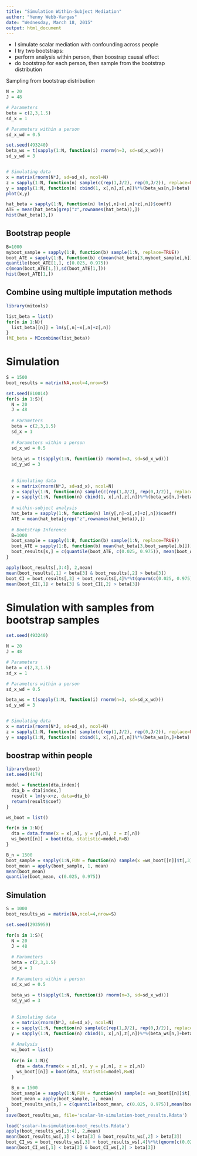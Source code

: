 ```yaml
---
title: "Simulation Within-Subject Mediation"
author: "Yenny Webb-Vargas"
date: "Wednesday, March 18, 2015"
output: html_document
---
```


- I simulate scalar mediation with confounding across people
- I try two bootstraps:
* perform analysis within person, then boostrap causal effect
* do bootstrap for each person, then sample from the bootstrap distribution

Sampling from bootstrap distribution
```r
N = 20 
J = 48

# Parameters
beta = c(2,3,1.5)
sd_x = 1

# Parameters within a person
sd_x_wd = 0.5

set.seed(493240)
beta_ws = t(sapply(1:N, function(i) rnorm(n=3, sd=sd_x_wd)))
sd_y_wd = 3


# Simulating data
x = matrix(rnorm(N*J, sd=sd_x), ncol=N)
z = sapply(1:N, function(n) sample(c(rep(1,J/2), rep(0,J/2)), replace=FALSE))
y = sapply(1:N, function(n) cbind(1, x[,n],z[,n])%*%(beta_ws[n,]+beta) + rnorm(J, sd=sd_y_wd))
plot(x,y)
```

```r
hat_beta = sapply(1:N, function(n) lm(y[,n]~x[,n]+z[,n])$coeff)
ATE = mean(hat_beta[grep("z",rownames(hat_beta)),])
hist(hat_beta[3,])
```

## Bootstrap people
```r
B=1000
myboot_sample = sapply(1:B, function(b) sample(1:N, replace=TRUE))
boot_ATE = sapply(1:B, function(b) c(mean(hat_beta[3,myboot_sample[,b]]),sd(hat_beta[3,myboot_sample[,b]])^2))
quantile(boot_ATE[1,], c(0.025, 0.975))
c(mean(boot_ATE[1,]),sd(boot_ATE[1,]))
hist(boot_ATE[1,])
```

## Combine using multiple imputation methods
```r
library(mitools)

list_beta = list()
for(n in 1:N){
  list_beta[[n]] = lm(y[,n]~x[,n]+z[,n])
}
(MI_beta = MIcombine(list_beta))
```

# Simulation
```r
S = 1500
boot_results = matrix(NA,ncol=4,nrow=S)
```


```r
set.seed(810014)
for(s in 1:S){
  N = 20 
  J = 48
  
  # Parameters
  beta = c(2,3,1.5)
  sd_x = 1
  
  # Parameters within a person
  sd_x_wd = 0.5
  
  beta_ws = t(sapply(1:N, function(i) rnorm(n=3, sd=sd_x_wd)))
  sd_y_wd = 3
  
  
  # Simulating data
  x = matrix(rnorm(N*J, sd=sd_x), ncol=N)
  z = sapply(1:N, function(n) sample(c(rep(1,J/2), rep(0,J/2)), replace=FALSE))
  y = sapply(1:N, function(n) cbind(1, x[,n],z[,n])%*%(beta_ws[n,]+beta) + rnorm(J, sd=sd_y_wd))
  
  # within-subject analysis
  hat_beta = sapply(1:N, function(n) lm(y[,n]~x[,n]+z[,n])$coeff)
  ATE = mean(hat_beta[grep("z",rownames(hat_beta)),])
  
  # Bootstrap Inference
  B=1000
  boot_sample = sapply(1:B, function(b) sample(1:N, replace=TRUE))
  boot_ATE = sapply(1:B, function(b) mean(hat_beta[3,boot_sample[,b]]))
  boot_results[s,] = c(quantile(boot_ATE, c(0.025, 0.975)), mean(boot_ATE),sd(boot_ATE))
}
```

```r
apply(boot_results[,3:4], 2,mean)
mean(boot_results[,1] < beta[3] & boot_results[,2] > beta[3]) 
boot_CI = boot_results[,3] + boot_results[,4]%*%t(qnorm(c(0.025, 0.975)))
mean(boot_CI[,1] < beta[3] & boot_CI[,2] > beta[3]) 
```

# Simulation with samples from bootstrap samples

```r
set.seed(493240)

N = 20 
J = 48

# Parameters
beta = c(2,3,1.5)
sd_x = 1

# Parameters within a person
sd_x_wd = 0.5

beta_ws = t(sapply(1:N, function(i) rnorm(n=3, sd=sd_x_wd)))
sd_y_wd = 3


# Simulating data
x = matrix(rnorm(N*J, sd=sd_x), ncol=N)
z = sapply(1:N, function(n) sample(c(rep(1,J/2), rep(0,J/2)), replace=FALSE))
y = sapply(1:N, function(n) cbind(1, x[,n],z[,n])%*%(beta_ws[n,]+beta) + rnorm(J, sd=sd_y_wd))
```

## boostrap within people

```r
library(boot)
set.seed(4174)

model = function(dta,index){
  dta_b = dta[index,]
  result = lm(y~x+z, data=dta_b)
  return(result$coef)
}
```

```r
ws_boot = list()

for(n in 1:N){
  dta = data.frame(x = x[,n], y = y[,n], z = z[,n])
  ws_boot[[n]] = boot(dta, statistic=model,R=B)
} 

B_n = 1500
boot_sample = sapply(1:N,FUN = function(n) sample(x =ws_boot[[n]]$t[,3], size = B_n, replace=TRUE))
boot_mean = apply(boot_sample, 1, mean)
mean(boot_mean)
quantile(boot_mean, c(0.025, 0.975))
```

## Simulation

```r
S = 1000
boot_results_ws = matrix(NA,ncol=4,nrow=S)
```


```r
set.seed(2935959)

for(s in 1:S){
  N = 20 
  J = 48
  
  # Parameters
  beta = c(2,3,1.5)
  sd_x = 1
  
  # Parameters within a person
  sd_x_wd = 0.5
  
  beta_ws = t(sapply(1:N, function(i) rnorm(n=3, sd=sd_x_wd)))
  sd_y_wd = 3
  
  
  # Simulating data
  x = matrix(rnorm(N*J, sd=sd_x), ncol=N)
  z = sapply(1:N, function(n) sample(c(rep(1,J/2), rep(0,J/2)), replace=FALSE))
  y = sapply(1:N, function(n) cbind(1, x[,n],z[,n])%*%(beta_ws[n,]+beta) + rnorm(J, sd =sd_y_wd))
  
  # Analysis
  ws_boot = list()
  
  for(n in 1:N){
    dta = data.frame(x = x[,n], y = y[,n], z = z[,n])
    ws_boot[[n]] = boot(dta, statistic=model,R=B)
  } 
  
  B_n = 1500
  boot_sample = sapply(1:N,FUN = function(n) sample(x =ws_boot[[n]]$t[,3], size = B_n, replace=TRUE))
  boot_mean = apply(boot_sample, 1, mean)
  boot_results_ws[s,] = c(quantile(boot_mean, c(0.025, 0.975)),mean(boot_mean), sd(boot_mean))
}
save(boot_results_ws, file='scalar-lm-simulation-boot_results.Rdata')
```

```r
load('scalar-lm-simulation-boot_results.Rdata')
apply(boot_results_ws[,3:4], 2,mean)
mean(boot_results_ws[,1] < beta[3] & boot_results_ws[,2] > beta[3]) 
boot_CI_ws = boot_results_ws[,3] + boot_results_ws[,4]%*%t(qnorm(c(0.025, 0.975)))
mean(boot_CI_ws[,1] < beta[3] & boot_CI_ws[,2] > beta[3]) 
```
